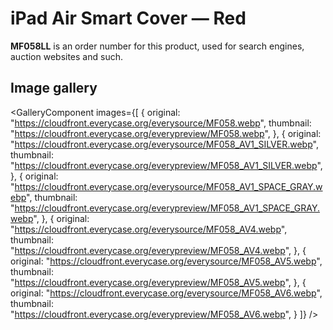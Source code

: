 
# iPad Air Smart Cover — Red

<Callout type='info' emoji='👉🏻'>**MF058LL** is an order number for this product, used for search engines, auction websites and such.</Callout>

## Image gallery

<GalleryComponent
    images={[
      {
        original: "https://cloudfront.everycase.org/everysource/MF058.webp",
        thumbnail: "https://cloudfront.everycase.org/everypreview/MF058.webp",
      },
      {
        original: "https://cloudfront.everycase.org/everysource/MF058_AV1_SILVER.webp",
        thumbnail: "https://cloudfront.everycase.org/everypreview/MF058_AV1_SILVER.webp",
      },
      {
        original: "https://cloudfront.everycase.org/everysource/MF058_AV1_SPACE_GRAY.webp",
        thumbnail: "https://cloudfront.everycase.org/everypreview/MF058_AV1_SPACE_GRAY.webp",
      },
      {
        original: "https://cloudfront.everycase.org/everysource/MF058_AV4.webp",
        thumbnail: "https://cloudfront.everycase.org/everypreview/MF058_AV4.webp",
      },
      {
        original: "https://cloudfront.everycase.org/everysource/MF058_AV5.webp",
        thumbnail: "https://cloudfront.everycase.org/everypreview/MF058_AV5.webp",
      },
      {
        original: "https://cloudfront.everycase.org/everysource/MF058_AV6.webp",
        thumbnail: "https://cloudfront.everycase.org/everypreview/MF058_AV6.webp",
      }
    ]}
  />
